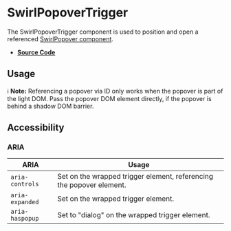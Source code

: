 
<Meta title="Components/SwirlPopoverTrigger" />

# SwirlPopoverTrigger

The SwirlPopoverTrigger component is used to position and open a referenced
[SwirlPopover component](?path=/docs/components-swirlpopover--docs).

- **[Source Code](https://github.com/flip-corp/swirl/tree/main/packages/swirl-components/src/components/swirl-popover-trigger)**

## Usage

<Canvas of={Stories.SwirlPopoverTrigger} sourceState="shown"></Canvas>

<Controls of={Stories.SwirlPopoverTrigger} />

ℹ️ **Note:** Referencing a popover via ID only works when the popover is part of
the light DOM. Pass the popover DOM element directly, if the popover is behind a
shadow DOM barrier.

## Accessibility

### ARIA

| ARIA            | Usage                                                                |
| --------------- | -------------------------------------------------------------------- |
| `aria-controls` | Set on the wrapped trigger element, referencing the popover element. |
| `aria-expanded` | Set on the wrapped trigger element.                                  |
| `aria-haspopup` | Set to "dialog" on the wrapped trigger element.                      |
